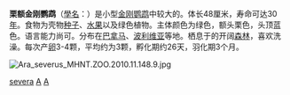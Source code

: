 {{Speciesbox
| taxon = Ara severa
| status = LC
| status_system = iucn3.1
| image = Severemacaw.jpg
| binomial_authority = [[卡爾·林奈|Linnaeus]], 1758
}}
'''栗额金刚鹦鹉'''（[[學名|學名]]：''{{lang|la|Ara severa}}''）是小型[[金刚鹦鹉|金刚鹦鹉]]中较大的。体长48厘米，寿命可达30[[年|年]]。食物为壳物[[种子|种子]]、[[水果|水果]]以及绿色植物。主体颜色为绿色，额头栗色，头顶蓝色。语言能力尚可。分布在[[巴拿马|巴拿马]]、[[波利维亚|波利维亚]]等地。栖息于的开阔[[森林|森林]]，喜欢洗澡。每次产[[卵|卵]]3-4颗，平均约为3颗，孵化期约26天，羽化期3个月。

[[File:Ara_severus_MHNT.ZOO.2010.11.148.9.jpg|left]]
{{Taxonbar|from=Q852709}}

[[Category:金刚鹦鹉属|severa]]
[[Category:卡尔·林奈命名的生物分类|A]]
[[Category:1758年描述的鸟类|A]]

{{Parrot-stub}}